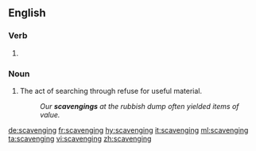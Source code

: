 ==English==

===Verb===
{{head|en|present participle}}

# {{present participle of|scavenge|lang=en}}

===Noun===
{{en-noun}}

# The act of searching through refuse for useful material.
#: ''Our '''scavengings''' at the rubbish dump often yielded items of value.''

[[de:scavenging]]
[[fr:scavenging]]
[[hy:scavenging]]
[[it:scavenging]]
[[ml:scavenging]]
[[ta:scavenging]]
[[vi:scavenging]]
[[zh:scavenging]]